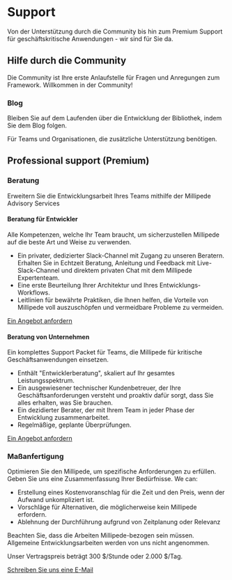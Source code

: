 # Support

Von der Unterstützung durch die Community bis hin zum Premium Support für geschäftskritische Anwendungen - wir sind für Sie da.

## Hilfe durch die Community

Die Community ist Ihre erste Anlaufstelle für Fragen und Anregungen zum Framework. Willkommen in der Community!

### Blog

Bleiben Sie auf dem Laufenden über die Entwicklung der Bibliothek, indem Sie dem Blog folgen.

Für Teams und Organisationen, die zusätzliche Unterstützung benötigen.

## Professional support (Premium)

### Beratung

Erweitern Sie die Entwicklungsarbeit Ihres Teams mithilfe der Millipede Advisory Services

#### Beratung für Entwickler

Alle Kompetenzen, welche Ihr Team braucht, um sicherzustellen Millipede auf die beste Art und Weise zu verwenden.

- Ein privater, dedizierter Slack-Channel mit Zugang zu unseren Beratern.
  Erhalten Sie in Echtzeit Beratung, Anleitung und Feedback mit Live-Slack-Channel und direktem privaten Chat mit dem Millipede Expertenteam.
- Eine erste Beurteilung Ihrer Architektur und Ihres Entwicklungs-Workflows.
- Leitlinien für bewährte Praktiken, die Ihnen helfen, die Vorteile von Millipede voll auszuschöpfen und vermeidbare Probleme zu vermeiden.

[Ein Angebot anfordern](mailto:advisory@millipede.me)

#### Beratung von Unternehmen

Ein komplettes Support Packet für Teams, die Millipede für kritische Geschäftsanwendungen einsetzen.

- Enthält "Entwicklerberatung", skaliert auf Ihr gesamtes Leistungsspektrum.
- Ein ausgewiesener technischer Kundenbetreuer, der Ihre Geschäftsanforderungen versteht und proaktiv dafür sorgt, dass Sie alles erhalten, was Sie brauchen.
- Ein dezidierter Berater, der mit Ihrem Team in jeder Phase der Entwicklung zusammenarbeitet.
- Regelmäßige, geplante Überprüfungen.

[Ein Angebot anfordern](mailto:advisory@millipede.me)

### Maßanfertigung

Optimieren Sie den Millipede, um spezifische Anforderungen zu erfüllen. Geben Sie uns eine Zusammenfassung Ihrer Bedürfnisse. We can:

- Erstellung eines Kostenvoranschlag für die Zeit und den Preis, wenn der Aufwand unkompliziert ist.
- Vorschläge für Alternativen, die möglicherweise kein Millipede erfordern.
- Ablehnung der Durchführung aufgrund von Zeitplanung oder Relevanz

Beachten Sie, dass die Arbeiten Millipede-bezogen sein müssen.
Allgemeine Entwicklungsarbeiten werden von uns nicht angenommen.

Unser Vertragspreis beträgt 300 $/Stunde oder 2.000 $/Tag.

[Schreiben Sie uns eine E-Mail](mailto:custom-work@millipede.me)
